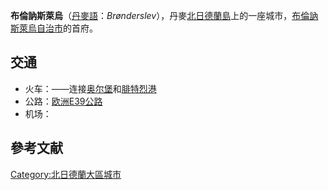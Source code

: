 {{Infobox settlement
| official_name   = 布倫訥斯萊烏
| native_name     = Brønderslev
| settlement_type = 首府
| image_skyline   = 2004 05 25 - Broenderslev.jpeg
| pushpin_map     = Denmark
| coordinates     = {{coord|57|16|10|N|9|56|50|E|type:city_region:DK|display=ti}}
| subdivision_type  = 國家
| subdivision_name  = {{flag|Denmark}}
| subdivision_type1 = 大區
| subdivision_name1 = [[北日德蘭大區|北日德蘭大區]]
| subdivision_type2 = 自治市
| subdivision_name2 = [[布倫訥斯萊烏自治市|布倫訥斯萊烏自治市]]
| population      = 12,611人<ref>[https://m.statbank.dk/TableInfo/BY3?lang=en BY3: Population 1st January, by urban areas] The Mobile Statbank from [[Statistics_Denmark|Statistics Denmark]]</ref>
| timezone        = [[UTC+01:00|UTC+01:00]]
}}

'''布倫訥斯萊烏'''（[[丹麥語|丹麥語]]：''Brønderslev''），丹麥[[北日德蘭島|北日德蘭島]]上的一座城市，[[布倫訥斯萊烏自治市|布倫訥斯萊烏自治市]]的首府。

== 交通 ==
* 火车：{{le|布倫訥斯萊烏站|Brønderslev station}}——连接[[奥尔堡|奥尔堡]]和[[腓特烈港_(丹麦)|腓特烈港]]
* 公路：[[欧洲E39公路|欧洲E39公路]]
* 机场：{{le|奥尔堡机场|Aalborg Airport}}

== 參考文献 ==
{{reflist}}

[[Category:北日德蘭大區城市|Category:北日德蘭大區城市]]